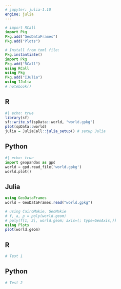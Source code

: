 ```yaml
---
# jupyter: julia-1.10
engine: julia
---
```


```julia
# import RCall
import Pkg
Pkg.add("GeoDataFrames")
Pkg.add("Plots")

# Install from toml file:
Pkg.instantiate()
import Pkg
Pkg.add("RCall")
using RCall
using Pkg
Pkg.add("IJulia")
using IJulia
# notebook()
```



::: {.panel-tabset group="language"}

## R

```r
#| echo: true
library(sf)
sf::write_sf(spData::world, "world.gpkg")
plot(spData::world)
julia = JuliaCall::julia_setup() # setup Julia
```

## Python

```python
#| echo: true
import geopandas as gpd
world = gpd.read_file('world.gpkg')
world.plot()
```

## Julia

```julia
using GeoDataFrames
world = GeoDataFrames.read("world.gpkg")
```
```julia
# using CairoMakie, GeoMakie
# f, a, p = poly(world.geom)
# poly(f[1, 2], world.geom; axis=(; type=GeoAxis,))
using Plots
plot(world.geom)
```

:::

::: {.panel-tabset group="language"}

## R

```r
# Test 1
```

## Python

```python
# Test 2
```

:::
